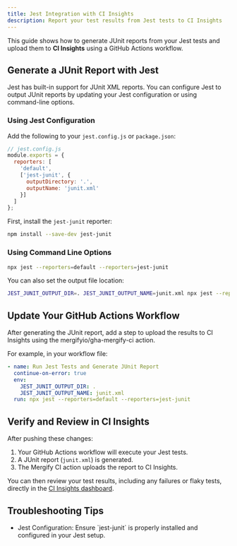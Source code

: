 ```yaml
---
title: Jest Integration with CI Insights
description: Report your test results from Jest tests to CI Insights
---
```



<IntegrationLogo src={jestLogo} alt="Jest logo" />

This guide shows how to generate JUnit reports from your Jest tests and upload
them to **CI Insights** using a GitHub Actions workflow.

## Generate a JUnit Report with Jest

Jest has built-in support for JUnit XML reports. You can configure Jest to
output JUnit reports by updating your Jest configuration or using command-line
options.

### Using Jest Configuration

Add the following to your `jest.config.js` or `package.json`:

```javascript
// jest.config.js
module.exports = {
  reporters: [
    'default',
    ['jest-junit', {
      outputDirectory: '.',
      outputName: 'junit.xml'
    }]
  ]
};
```

First, install the `jest-junit` reporter:

```bash
npm install --save-dev jest-junit
```

### Using Command Line Options

```bash
npx jest --reporters=default --reporters=jest-junit
```

You can also set the output file location:

```bash
JEST_JUNIT_OUTPUT_DIR=. JEST_JUNIT_OUTPUT_NAME=junit.xml npx jest --reporters=default --reporters=jest-junit
```

## Update Your GitHub Actions Workflow

<CIInsightsSetupNote />

After generating the JUnit report, add a step to upload the results to CI
Insights using the mergifyio/gha-mergify-ci action.

For example, in your workflow file:

```yaml
- name: Run Jest Tests and Generate JUnit Report
  continue-on-error: true
  env:
    JEST_JUNIT_OUTPUT_DIR: .
    JEST_JUNIT_OUTPUT_NAME: junit.xml
  run: npx jest --reporters=default --reporters=jest-junit
```

<MergifyCIUploadStep reportPath="junit.xml" />
<MergifyCIUploadStepMatrix reportPath="junit.xml" />

<GhaMergifyCiQuarantineSetup />

## Verify and Review in CI Insights

After pushing these changes:

1. Your GitHub Actions workflow will execute your Jest tests.
2. A JUnit report (`junit.xml`) is generated.
3. The Mergify CI action uploads the report to CI Insights.

You can then review your test results, including any failures or flaky tests,
directly in the [CI Insights
dashboard](https://dashboard.mergify.com/ci-insights/jobs).

## Troubleshooting Tips

<ul>
  <li>Jest Configuration: Ensure `jest-junit` is properly installed and configured in your Jest setup.</li>

  <CommonTroubleshootingTips />
</ul>
